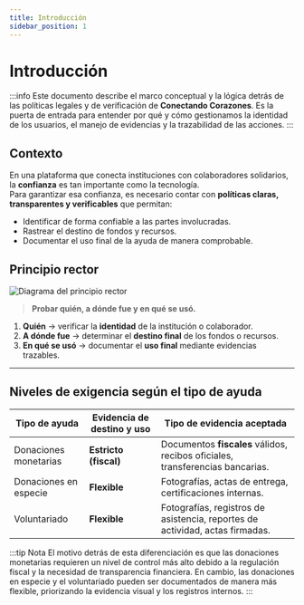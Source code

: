 ```yaml
---
title: Introducción
sidebar_position: 1
---
```


# Introducción

:::info
Este documento describe el marco conceptual y la lógica detrás de las políticas legales y de verificación de **Conectando Corazones**. Es la puerta de entrada para entender por qué y cómo gestionamos la identidad de los usuarios, el manejo de evidencias y la trazabilidad de las acciones.
:::

## Contexto

En una plataforma que conecta instituciones con colaboradores solidarios, la **confianza** es tan importante como la tecnología.  
Para garantizar esa confianza, es necesario contar con **políticas claras, transparentes y verificables** que permitan:

- Identificar de forma confiable a las partes involucradas.
- Rastrear el destino de fondos y recursos.
- Documentar el uso final de la ayuda de manera comprobable.

## Principio rector

![Diagrama del principio rector](/img/principio_rector.png)

> **Probar quién, a dónde fue y en qué se usó.**

1. **Quién** → verificar la **identidad** de la institución o colaborador.
2. **A dónde fue** → determinar el **destino final** de los fondos o recursos.
3. **En qué se usó** → documentar el **uso final** mediante evidencias trazables.

---

## Niveles de exigencia según el tipo de ayuda

| Tipo de ayuda             | Evidencia de destino y uso | Tipo de evidencia aceptada |
|---------------------------|----------------------------|-----------------------------|
| Donaciones monetarias     | **Estricto (fiscal)**               | Documentos **fiscales** válidos, recibos oficiales, transferencias bancarias. |
| Donaciones en especie     | **Flexible**               | Fotografías, actas de entrega, certificaciones internas. |
| Voluntariado              | **Flexible**               | Fotografías, registros de asistencia, reportes de actividad, actas firmadas. |

:::tip Nota 
El motivo detrás de esta diferenciación es que las donaciones monetarias requieren un nivel de control más alto debido a la regulación fiscal y la necesidad de transparencia financiera. En cambio, las donaciones en especie y el voluntariado pueden ser documentados de manera más flexible, priorizando la evidencia visual y los registros internos.
:::